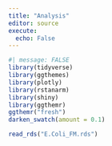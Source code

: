 ```yaml
---
title: "Analysis"
editor: source
execute: 
  echo: False 
---
```


```r
#| message: FALSE 
library(tidyverse)
library(ggthemes)
library(plotly)
library(rstanarm)
library(shiny)
library(ggthemr)
ggthemr("fresh")
darken_swatch(amount = 0.1)
```

```r
read_rds("E.Coli_FM.rds")
```


